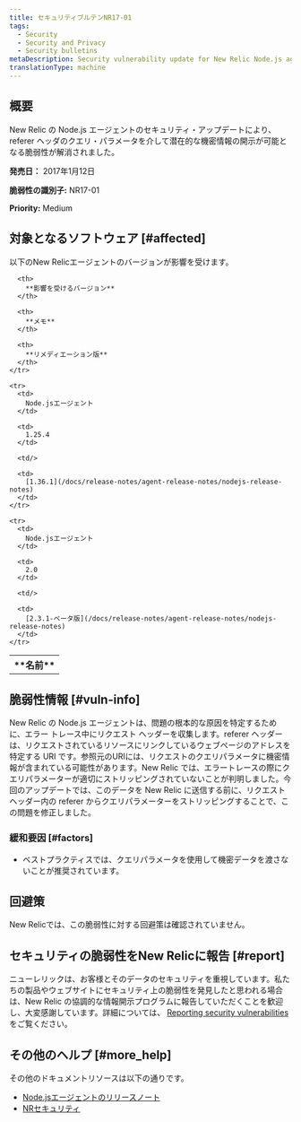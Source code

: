 ```yaml
---
title: セキュリティブルテンNR17-01
tags:
  - Security
  - Security and Privacy
  - Security bulletins
metaDescription: Security vulnerability update for New Relic Node.js agent.
translationType: machine
---
```


## 概要

New Relic の Node.js エージェントのセキュリティ・アップデートにより、 referer ヘッダのクエリ・パラメータを介して潜在的な機密情報の開示が可能となる脆弱性が解消されました。

**発売日：** 2017年1月12日

**脆弱性の識別子:** NR17-01

**Priority:** Medium

## 対象となるソフトウェア [#affected]

以下のNew Relicエージェントのバージョンが影響を受けます。

<table>
  <tbody>
    <tr>
      <th>
        **名前**
      </th>

      <th>
        **影響を受けるバージョン**
      </th>

      <th>
        **メモ**
      </th>

      <th>
        **リメディエーション版**
      </th>
    </tr>

    <tr>
      <td>
        Node.jsエージェント
      </td>

      <td>
        1.25.4
      </td>

      <td/>

      <td>
        [1.36.1](/docs/release-notes/agent-release-notes/nodejs-release-notes)
      </td>
    </tr>

    <tr>
      <td>
        Node.jsエージェント
      </td>

      <td>
        2.0
      </td>

      <td/>

      <td>
        [2.3.1-ベータ版](/docs/release-notes/agent-release-notes/nodejs-release-notes)
      </td>
    </tr>
  </tbody>
</table>

## 脆弱性情報 [#vuln-info]

New Relic の Node.js エージェントは、問題の根本的な原因を特定するために、エラー トレース中にリクエスト ヘッダーを収集します。referer ヘッダーは、リクエストされているリソースにリンクしているウェブページのアドレスを特定する URI です。参照元のURIには、リクエストのクエリパラメータに機密情報が含まれている可能性があります。New Relic では、エラートレースの際にクエリパラメーターが適切にストリッピングされていないことが判明しました。今回のアップデートでは、このデータを New Relic に送信する前に、リクエストヘッダー内の referer からクエリパラメーターをストリッピングすることで、この問題を修正しました。

### 緩和要因 [#factors]

* ベストプラクティスでは、クエリパラメータを使用して機密データを渡さないことが推奨されています。

## 回避策

New Relicでは、この脆弱性に対する回避策は確認されていません。

## セキュリティの脆弱性をNew Relicに報告 [#report]

ニューレリックは、お客様とそのデータのセキュリティを重視しています。私たちの製品やウェブサイトにセキュリティ上の脆弱性を発見したと思われる場合は、New Relic の協調的な情報開示プログラムに報告していただくことを歓迎し、大変感謝しています。詳細については、 [Reporting security vulnerabilities](/docs/security/new-relic-security/data-privacy/reporting-security-vulnerabilities) をご覧ください。

## その他のヘルプ [#more_help]

その他のドキュメントリソースは以下の通りです。

* [Node.jsエージェントのリリースノート](/docs/release-notes/agent-release-notes/nodejs-release-notes)
* [NRセキュリティ](https://newrelic.com/security "新しいウィンドウにリンクが開きます。")
